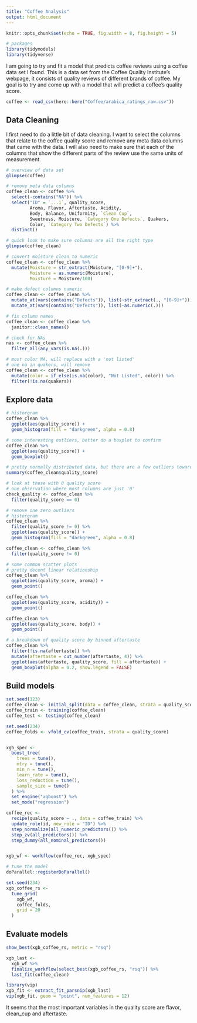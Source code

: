 ```yaml
---
title: "Coffee Analysis"
output: html_document
---
```


```r
knitr::opts_chunk$set(echo = TRUE, fig.width = 8, fig.height = 5)

# packages
library(tidymodels)
library(tidyverse)
```

I am going to try and fit a model that predicts coffee reviews using a coffee data set I found. This is a data set from the Coffee Quality Institute's webpage, it consists of quality reviews of different brands of coffee. My goal is to try and come up with a model that will predict a coffee's quality score. 

```r
coffee <- read_csv(here::here("Coffee/arabica_ratings_raw.csv"))
```

## Data Cleaning

I first need to do a little bit of data cleaning. I want to select the columns that relate to the coffee quality score and remove any meta data columns that came with the data. I will also need to make sure that each of the columns that show the different parts of the review use the same units of measurement.

```r
# overview of data set
glimpse(coffee)
```

```r
# remove meta data columns
coffee_clean <- coffee %>%
  select(-contains("NA")) %>%
  select("ID" = `...1`, quality_score,
         Aroma, Flavor, Aftertaste, Acidity,
         Body, Balance, Uniformity, `Clean Cup`, 
         Sweetness, Moisture, `Category One Defects`, Quakers,
         Color, `Category Two Defects`) %>%
  distinct()

# quick look to make sure columns are all the right type
glimpse(coffee_clean)

# convert moisture clean to numeric
coffee_clean <- coffee_clean %>%
  mutate(Moisture = str_extract(Moisture, "[0-9]+"),
         Moisture = as.numeric(Moisture),
         Moisture = Moisture/100)

# make defect columns numeric
coffee_clean <- coffee_clean %>%
  mutate_at(vars(contains("Defects")), list(~str_extract(., "[0-9]+"))) %>%
  mutate_at(vars(contains("Defects")), list(~as.numeric(.)))

# fix column names
coffee_clean <- coffee_clean %>%
  janitor::clean_names()

# check for NAs
nas <- coffee_clean %>%
  filter_all(any_vars(is.na(.)))

# most color NA, will replace with a 'not listed'
# one na in quakers, will remove
coffee_clean <- coffee_clean %>%
  mutate(color = if_else(is.na(color), "Not Listed", color)) %>%
  filter(!is.na(quakers))
```

## Explore data

```r
# historgram
coffee_clean %>%
  ggplot(aes(quality_score)) + 
  geom_histogram(fill = "darkgreen", alpha = 0.8)

# some interesting outliers, better do a boxplot to confirm
coffee_clean %>%
  ggplot(aes(quality_score)) + 
  geom_boxplot()

# pretty normally distributed data, but there are a few outliers towards the lower end of the data
summary(coffee_clean$quality_score)

# look at those with 0 quality score
# one observation where most columns are just '0'
check_quality <- coffee_clean %>%
  filter(quality_score == 0)

# remove one zero outliers 
# historgram
coffee_clean %>%
  filter(quality_score != 0) %>%
  ggplot(aes(quality_score)) + 
  geom_histogram(fill = "darkgreen", alpha = 0.8)

coffee_clean <- coffee_clean %>%
  filter(quality_score != 0)

# some common scatter plots
# pretty decent linear relationship 
coffee_clean %>%
  ggplot(aes(quality_score, aroma)) + 
  geom_point() 

coffee_clean %>%
  ggplot(aes(quality_score, acidity)) + 
  geom_point()

coffee_clean %>%
  ggplot(aes(quality_score, body)) + 
  geom_point()

# a breakdown of quality score by binned aftertaste
coffee_clean %>%
  filter(!is.na(aftertaste)) %>%
  mutate(aftertaste = cut_number(aftertaste, 4)) %>%
  ggplot(aes(aftertaste, quality_score, fill = aftertaste)) +
  geom_boxplot(alpha = 0.2, show.legend = FALSE)
```


## Build models

```r
set.seed(123)
coffee_clean <- initial_split(data = coffee_clean, strata = quality_score)
coffee_train <- training(coffee_clean)
coffee_test <- testing(coffee_clean)

set.seed(234)
coffee_folds <- vfold_cv(coffee_train, strata = quality_score)


xgb_spec <-
  boost_tree(
    trees = tune(),
    mtry = tune(),
    min_n = tune(),
    learn_rate = tune(),
    loss_reduction = tune(),
    sample_size = tune()
  ) %>%
  set_engine("xgboost") %>%
  set_mode("regression")

coffee_rec <- 
  recipe(quality_score ~ ., data = coffee_train) %>%
  update_role(id, new_role = "ID") %>%
  step_normalize(all_numeric_predictors()) %>%
  step_zv(all_predictors()) %>%
  step_dummy(all_nominal_predictors()) 


xgb_wf <- workflow(coffee_rec, xgb_spec)

# tune the model
doParallel::registerDoParallel()

set.seed(234)
xgb_coffee_rs <-
  tune_grid(
    xgb_wf,
    coffee_folds,
    grid = 20
  )
```



## Evaluate models

```r
show_best(xgb_coffee_rs, metric = "rsq")

xgb_last <-
  xgb_wf %>%
  finalize_workflow(select_best(xgb_coffee_rs, "rsq")) %>%
  last_fit(coffee_clean)

library(vip)
xgb_fit <- extract_fit_parsnip(xgb_last)
vip(xgb_fit, geom = "point", num_features = 12)
```

It seems that the most important variables in the quality score are flavor, clean_cup and aftertaste. 